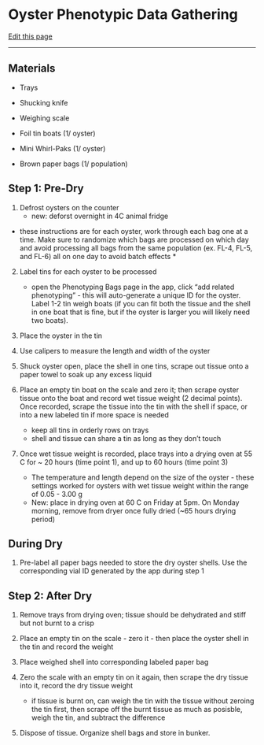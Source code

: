 # Oyster Phenotypic Data Gathering 

[Edit this page](https://github.com/DrK-Lo/lotterhoslabprotocols/edit/main/field_oystersampling.qmd)

------------------------------------------------------------------------

## **Materials ** {.unnumbered}

-   Trays 

-   Shucking knife 

-   Weighing scale 

-   Foil tin boats (1/ oyster)

-   Mini Whirl-Paks (1/ oyster)

-   Brown paper bags (1/ population) 

## Step 1: Pre-Dry 

1. Defrost oysters on the counter 
    - new: deforst overnight in 4C animal fridge

* these instructions are for each oyster, work through each bag one at a time. Make sure to randomize which bags are processed on which day and avoid processing all bags from the same population (ex. FL-4, FL-5, and FL-6) all on one day to avoid batch effects * 

2. Label tins for each oyster to be processed 
    - open the Phenotyping Bags page in the app, click "add related phenotyping" - this will auto-generate a unique ID for the oyster. Label 1-2 tin weigh boats (if you can fit both          the tissue and the shell in one boat that is fine, but if the oyster is larger you will likely need two boats). 

3. Place the oyster in the tin

4. Use calipers to measure the length and width of the oyster 

5. Shuck oyster open, place the shell in one tins, scrape out tissue onto a paper towel to soak up any excess liquid

6. Place an empty tin boat on the scale and zero it; then scrape oyster tissue onto the boat and record wet tissue weight (2 decimal points). Once recorded, scrape the tissue into the tin with the shell if space, or into a new labeled tin if more space is needed 

    -   keep all tins in orderly rows on trays
    -   shell and tissue can share a tin as long as they don't touch 

7. Once wet tissue weight is recorded, place trays into a drying oven at 55 C for ~ 20 hours (time point 1), and up to 60 hours (time point 3) 

    -   The temperature and length depend on the size of the oyster - these settings worked for oysters with wet tissue weight within the range of 0.05 - 3.00 g 
    -   New: place in drying oven at 60 C on Friday at 5pm. On Monday morning, remove from dryer once fully dried  (~65 hours drying period) 

## During Dry 

1. Pre-label all paper bags needed to store the dry oyster shells. Use the corresponding vial ID generated by the app during step 1

## Step 2: After Dry 

1. Remove trays from drying oven; tissue should be dehydrated and stiff but not burnt to a crisp

2. Place an empty tin on the scale - zero it - then place the oyster shell in the tin and record the weight 

3. Place weighed shell into corresponding labeled paper bag   

4. Zero the scale with an empty tin on it again, then scrape the dry tissue into it, record the dry tissue weight 
    -  if tissue is burnt on, can weigh the tin with the tissue without zeroing the tin first, then scrape off the burnt tissue as much as posisble, weigh the tin, and subtract the            difference

5. Dispose of tissue. Organize shell bags and store in bunker. 
